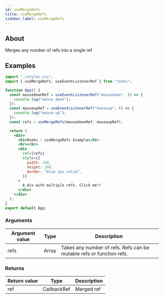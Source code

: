 ```yaml
---
id: useMergeRefs
title: useMergeRefs
sidebar_label: useMergeRefs
---
```


## About

Merges any number of refs into a single ref

[//]: # "Main"

## Examples

```jsx
import "./styles.css";
import { useMergeRefs, useEventListenerRef } from "rooks";

function App() {
  const mousedownRef = useEventListenerRef("mousedown", () => {
    console.log("mouse down");
  });
  const mouseupRef = useEventListenerRef("mouseup", () => {
    console.log("mouse up");
  });
  const refs = useMergeRefs(mousedownRef, mouseupRef);

  return (
    <div>
      <h1>Rooks : useMergeRefs Example</h1>
      <hr></hr>
      <div
        ref={refs}
        style={{
          width: 250,
          height: 200,
          border: "blue 1px solid",
        }}
      >
        A div with multiple refs. Click me!!
      </div>
    </div>
  );
}
export default App;
```

### Arguments

| Argument value | Type  | Description                                                          |
| -------------- | ----- | -------------------------------------------------------------------- |
| refs           | Array | Takes any number of refs. Refs can be mutable refs or function refs. |

### Returns

| Return value | Type        | Description |
| ------------ | ----------- | ----------- |
| ref          | CallbackRef | Merged ref  |
